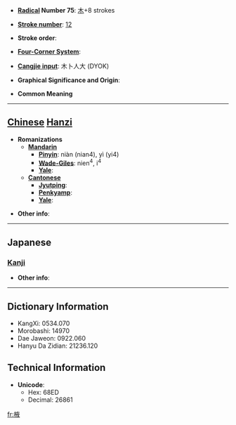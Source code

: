 * '''[[Wiktionary:Chinese radical index| Radical]] Number 75''': [[Wiktionary:Chinese radical index 木|木]]+8 strokes

* '''[[Wiktionary:Chinese total strokes index|Stroke number]]''': [[Wiktionary:Chinese total strokes index 12|12]]

* '''Stroke order''': 

* '''[[Wiktionary:Chinese four corner index|Four-Corner System]]''': 

* '''[[Wiktionary:Chinese Cangjie index|Cangjie input]]''': 木卜人大 (DYOK)

* '''Graphical Significance and Origin''': 

* '''Common Meaning'''

----

== [[Chinese]] [[Hanzi]] ==

* '''Romanizations'''
** '''[[Mandarin]]'''
*** '''[[Pinyin]]''': niàn (nian4), yì (yi4)
*** '''[[Wade-Giles]]''': nien<sup>4</sup>, i<sup>4</sup>
*** '''[[Yale]]''': 
** '''[[Cantonese]]'''
*** '''[[Jyutping]]''':
*** '''[[Penkyamp]]''': 
*** '''[[Yale]]''': 

* '''Other info''': 

----

==Japanese==
===[[Kanji]]===
{{kanji|on readings=[[えき]] (eki), [[よく]] (yoku)|kun readings=[[ねむのき]] (nemunoki)}}

* '''Other info''':  

----

== Dictionary Information ==

* KangXi: 0534.070
* Morobashi: 14970
* Dae Jaweon: 0922.060
* Hanyu Da Zidian: 21236.120

== Technical Information ==

* '''Unicode''':
** Hex: 68ED
** Decimal: 26861

[[fr:棭]]